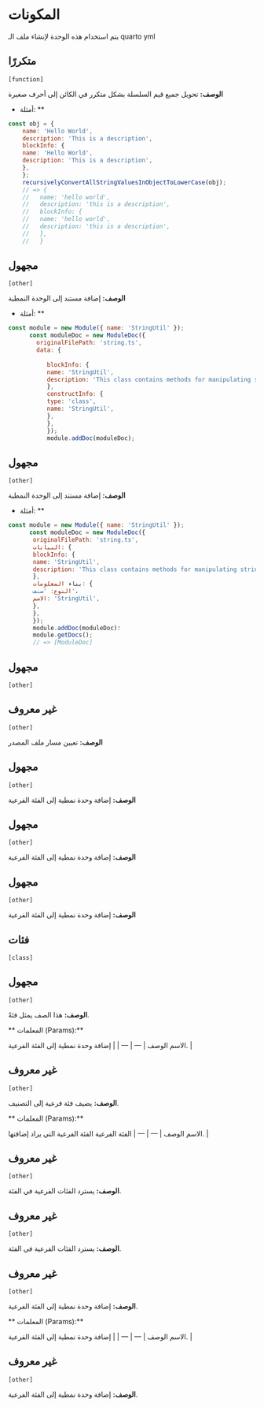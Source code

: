 # المكونات

يتم استخدام هذه الوحدة لإنشاء ملف الـ quarto yml
  



## متكررًا 
`[function]`
 
**الوصف:**
تحويل جميع قيم السلسلة بشكل متكرر في الكائن إلى أحرف صغيرة
  

* أمثلة: **

```javascript
const obj = {
    name: 'Hello World',
    description: 'This is a description',
    blockInfo: {
    name: 'Hello World',
    description: 'This is a description',
    },
    };
    recursivelyConvertAllStringValuesInObjectToLowerCase(obj);
    // => {
    //   name: 'hello world',
    //   description: 'this is a description',
    //   blockInfo: {
    //   name: 'hello world',
    //   description: 'this is a description',
    //   },
    //   }
```



## مجهول 
`[other]`
 
**الوصف:**
إضافة مستند إلى الوحدة النمطية
      

* أمثلة: **

```javascript
const module = new Module({ name: 'StringUtil' });
      const moduleDoc = new ModuleDoc({
        originalFilePath: 'string.ts',
        data: {
     
           blockInfo: {
           name: 'StringUtil',
           description: 'This class contains methods for manipulating strings',
           },
           constructInfo: {
           type: 'class',
           name: 'StringUtil',
           },
           },
           });
           module.addDoc(moduleDoc);
```



## مجهول 
`[other]`
 
**الوصف:**
إضافة مستند إلى الوحدة النمطية
      

* أمثلة: **

```javascript
const module = new Module({ name: 'StringUtil' });
      const moduleDoc = new ModuleDoc({
       originalFilePath: 'string.ts',
       البيانات: {
       blockInfo: {
       name: 'StringUtil',
       description: 'This class contains methods for manipulating strings',
       },
       بناء المعلومات: {
       النوع: 'صنف'،
       الاسم: 'StringUtil',
       },
       },
       });
       module.addDoc(moduleDoc)؛
       module.getDocs();
       // => [ModuleDoc]
```



## مجهول 
`[other]`
 


## غير معروف 
`[other]`
 
**الوصف:**
تعيين مسار ملف المصدر
      



## مجهول 
`[other]`
 
**الوصف:**
إضافة وحدة نمطية إلى الفئة الفرعية
     
      



## مجهول 
`[other]`
 
**الوصف:**
إضافة وحدة نمطية إلى الفئة الفرعية
     
      



## مجهول 
`[other]`
 
**الوصف:**
إضافة وحدة نمطية إلى الفئة الفرعية
      



## فئات 
`[class]`
 


## مجهول 
`[other]`
 
**الوصف:**
هذا الصف يمثل فئةً.

** المعلمات (Params):**

<unk> الاسم <unk> الوصف <unk>
| --- | --- |
|  إضافة وحدة نمطية إلى الفئة الفرعية. |



## غير معروف 
`[other]`
 
**الوصف:**
يضيف فئة فرعية إلى التصنيف.

** المعلمات (Params):**

<unk> الاسم <unk> الوصف <unk>
| --- | --- |
<unk> الفئة الفرعية <unk> الفئة الفرعية التي يراد إضافتها. |



## غير معروف 
`[other]`
 
**الوصف:**
يسترد الفئات الفرعية في الفئة.



## غير معروف 
`[other]`
 
**الوصف:**
يسترد الفئات الفرعية في الفئة.



## غير معروف 
`[other]`
 
**الوصف:**
إضافة وحدة نمطية إلى الفئة الفرعية.

** المعلمات (Params):**

<unk> الاسم <unk> الوصف <unk>
| --- | --- |
|  إضافة وحدة نمطية إلى الفئة الفرعية. |



## غير معروف 
`[other]`
 
**الوصف:**
إضافة وحدة نمطية إلى الفئة الفرعية.


